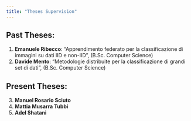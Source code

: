 ```yaml
---
title: "Theses Supervision"
---
```


## Past Theses:

1. **Emanuele Ribecco**: "Apprendimento federato per la classificazione di immagini su dati IID e non-IID", (B.Sc. Computer Science)
2. **Davide Mento**: "Metodologie distribuite per la classificazione di grandi set di dati", (B.Sc. Computer Science)


## Present Theses:

3. **Manuel Rosario Sciuto**
4. **Mattia Musarra Tubbi**
5. **Adel Shatani**
